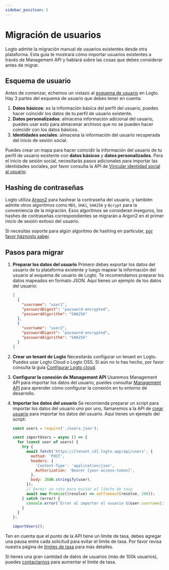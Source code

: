 ```yaml
---
sidebar_position: 5
---
```


# Migración de usuarios

Logto admite la migración manual de usuarios existentes desde otra plataforma. Esta guía te mostrará cómo importar usuarios existentes a través de Management API y hablará sobre las cosas que debes considerar antes de migrar.

## Esquema de usuario

Antes de comenzar, echemos un vistazo al [esquema de usuario](/user-management/user-data/#user-profile) en Logto. Hay 3 partes del esquema de usuario que debes tener en cuenta:

1. **Datos básicos**: es la información básica del perfil del usuario, puedes hacer coincidir los datos de tu perfil de usuario existente.
2. **Datos personalizados**: almacena información adicional del usuario, puedes usar esto para almacenar archivos que no se pueden hacer coincidir con los datos básicos.
3. **Identidades sociales**: almacena la información del usuario recuperada del inicio de sesión social.

Puedes crear un mapa para hacer coincidir la información del usuario de tu perfil de usuario existente con **datos básicos** y **datos personalizados**. Para el inicio de sesión social, necesitarás pasos adicionales para importar las identidades sociales, por favor consulta la API de [Vincular identidad social al usuario](https://openapi.logto.io/operation/operation-createuseridentity).

## Hashing de contraseñas

Logto utiliza [Argon2](https://en.wikipedia.org/wiki/Argon2) para hashear la contraseña del usuario, y también admite otros algoritmos como `MD5`, `SHA1`, `SHA256` y `Bcrypt` para la conveniencia de la migración. Esos algoritmos se consideran inseguros, los hashes de contraseñas correspondientes se migrarán a Argon2 en el primer inicio de sesión exitoso del usuario.

Si necesitas soporte para algún algoritmo de hashing en particular, [por favor háznoslo saber](https://logto.io/contact).

## Pasos para migrar

1.  **Preparar los datos del usuario**
    Primero debes exportar los datos del usuario de tu plataforma existente y luego mapear la información del usuario al esquema de usuario de Logto. Te recomendamos preparar los datos mapeados en formato JSON. Aquí tienes un ejemplo de los datos del usuario:
    ```json
    [
      {
        "username": "user1",
        "passwordDigest": "password-encrypted",
        "passwordAlgorithm": "SHA256"
      },
      {
        "username": "user2",
        "passwordDigest": "password-encrypted",
        "passwordAlgorithm": "SHA256"
      }
    ]
    ```
2.  **Crear un tenant de Logto**
    Necesitarás configurar un tenant en Logto. Puedes usar Logto Cloud o Logto OSS. Si aún no lo has hecho, por favor consulta la guía [Configurar Logto cloud](/introduction/set-up-logto-cloud/#create-logto-tenant).
3.  **Configurar la conexión de Management API**
    Usaremos Management API para importar los datos del usuario, puedes consultar [Management API](/integrate-logto/interact-with-management-api) para aprender cómo configurar la conexión en tu entorno de desarrollo.
4.  **Importar los datos del usuario**
    Se recomienda preparar un script para importar los datos del usuario uno por uno, llamaremos a la API de [crear usuario](https://openapi.logto.io/operation/operation-createuser) para importar los datos del usuario. Aquí tienes un ejemplo del script:

    ```jsx
    const users = require('./users.json');

    const importUsers = async () => {
      for (const user of users) {
        try {
          await fetch('https://[tenant_id].logto.app/api/users', {
            method: 'POST',
            headers: {
              'Content-Type': 'application/json',
              Authorization: 'Bearer [your-access-token]',
            },
            body: JSON.stringify(user),
          });
          // Dormir un rato para evitar el límite de tasa
          await new Promise((resolve) => setTimeout(resolve, 200));
        } catch (error) {
          console.error(`Error al importar el usuario ${user.username}: ${error.message}`);
        }
      }
    };

    importUsers();
    ```

Ten en cuenta que el punto de la API tiene un límite de tasa, debes agregar una pausa entre cada solicitud para evitar el límite de tasa. Por favor revisa nuestra página de [límites de tasa](/integrate-logto/interact-with-management-api/#rate-limit) para más detalles.

Si tienes una gran cantidad de datos de usuarios (más de 100k usuarios), puedes [contactarnos](https://logto.io/contact) para aumentar el límite de tasa.
